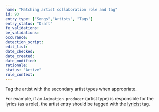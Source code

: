```yaml
---
name: "Matching artist collaboration role and tag"
id: 93
entry_type: ["Songs","Artists", "Tags"]
entry_status: "Draft"
fe_validations:
be_validations:
occurance:
detection_script:
edit_list:
date_checked:
date_created:
date_modified:
rationale:
status: "Active"
rule_context:
---
```

Tag the artist with the secondary artist types when appropriate. 

For example, if an `Animation producer` (artist type) is responsible for the lyrics (as a role), the artist entry should be tagged with the [lyricist](https://vocadb.net/T/246) tag.